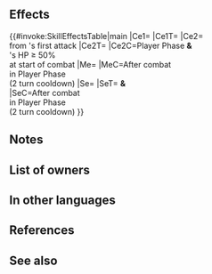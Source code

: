 {{Passive
|name=Gold Unwinding
|type=B
|exclusive=1
|canUseWeapon={{WeaponList|All}}
|canUseMove={{MoveList|All}}
|properties=random_owner
|1name=Gold Unwinding
|1tagid=SID_時を戻す黄金の魔女
|1effect=Inflicts Spd/Res-5 on foe during combat. At start of combat, if unit's HP ≥ 50% and unit initiates combat, reduces damage from foe's first attack by 60% during combat. If unit initiates combat, grants another action to unit after combat, and inflicts【Gravity】on unit and Pair Up cohort through their next action (will not trigger again for 2 turns after triggering).<br><br>【Gravity】<br>Restricts target's movement to 1 space through its next action.
|1cost=300
|1required=-
}}
==Effects==
{{#invoke:SkillEffectsTable|main
|Ce1={{Eft|Temporary debuffs|Spd/Res|5}}
|Ce1T={{Tgt|Foe}}
|Ce2={{Eft|Damage Reduction|60%}}<br>from {{Tgt|Foe}}'s first attack
|Ce2T={{Tgt|Unit}}
|Ce2C=Player Phase '''&'''<br>{{Tgt|Unit}}'s HP ≥ 50%<br>at start of combat
|Me={{Eft|Another Action}}
|MeC=After combat<br>in Player Phase<br>(2 turn cooldown)
|Se={{SEt|Gravity}}
|SeT={{Tgt|Unit}} '''&'''<br>{{Tgt|Cohort}}
|SeC=After combat<br>in Player Phase<br>(2 turn cooldown)
}}
==Notes==
{{Temporary debuffs}}
{{IfUnitInitiates}}
{{DamagePercentageReduction}}
{{Galeforce notes}}
{{Gravity}}
==List of owners==
{{Skill Hero List}}
==In other languages==
{{OtherLanguages
|japanese=時を戻す黄金の魔女
|german=Gold. Zeitsprung
|spanishEU=Oro intemporal
|spanishLA=Oro intemporal
|french=Dénouement d'or
|italian=Ritorno dorato
|chineseTW=倒轉時間黃金魔女
|portuguese=Reversão áurea
}}
==References==
<references/>
==See also==
{{See also skills|cond=Description LIKE '%if unit initiates%after combat%another action to unit%' OR  Description LIKE '%if unit initiates%another action to unit%after combat%' AND Description NOT LIKE '%if unit initiates%assist%another action%' OR Description LIKE '%if unit initiates%grants unit another action%after combat%'}}
{{Passives Navbox|B}}